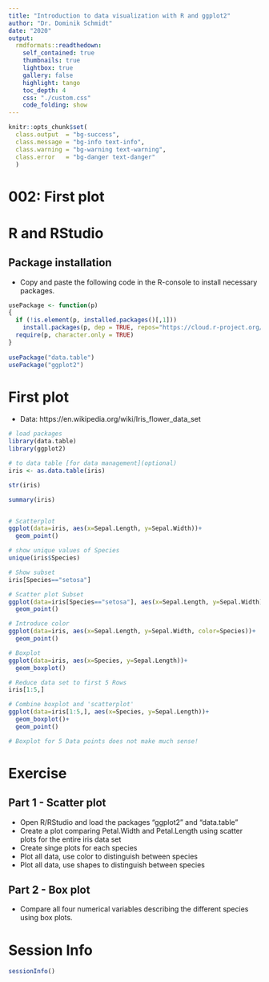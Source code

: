 ```yaml
---
title: "Introduction to data visualization with R and ggplot2"
author: "Dr. Dominik Schmidt"
date: "2020"
output:
  rmdformats::readthedown:
    self_contained: true
    thumbnails: true
    lightbox: true
    gallery: false
    highlight: tango
    toc_depth: 4    
    css: "./custom.css"     
    code_folding: show
---
```

```r

knitr::opts_chunk$set(
  class.output  = "bg-success",
  class.message = "bg-info text-info",
  class.warning = "bg-warning text-warning",
  class.error   = "bg-danger text-danger"
  )
```


# 002: First plot




# R and RStudio

## Package installation

- Copy and paste the following code in the R-console to install necessary packages.


```r

usePackage <- function(p) 	
{	
  if (!is.element(p, installed.packages()[,1]))	
    install.packages(p, dep = TRUE, repos="https://cloud.r-project.org/", lib=.libPaths()[1])	
  require(p, character.only = TRUE)	
}	
	
usePackage("data.table")
usePackage("ggplot2")


```





# First plot

- Data: https://en.wikipedia.org/wiki/Iris_flower_data_set


```r
# load packages
library(data.table)
library(ggplot2)

# to data table [for data management](optional)
iris <- as.data.table(iris)

str(iris)

summary(iris)


# Scatterplot
ggplot(data=iris, aes(x=Sepal.Length, y=Sepal.Width))+
  geom_point()

# show unique values of Species
unique(iris$Species)

# Show subset
iris[Species=="setosa"]

# Scatter plot Subset
ggplot(data=iris[Species=="setosa"], aes(x=Sepal.Length, y=Sepal.Width))+
  geom_point()

# Introduce color
ggplot(data=iris, aes(x=Sepal.Length, y=Sepal.Width, color=Species))+
  geom_point()

# Boxplot
ggplot(data=iris, aes(x=Species, y=Sepal.Length))+
  geom_boxplot()  

# Reduce data set to first 5 Rows
iris[1:5,]

# Combine boxplot and 'scatterplot'
ggplot(data=iris[1:5,], aes(x=Species, y=Sepal.Length))+
  geom_boxplot()+
  geom_point()

# Boxplot for 5 Data points does not make much sense!

```



# Exercise 

## Part 1 - Scatter plot

- Open R/RStudio and load the packages "ggplot2" and "data.table"
- Create a plot comparing Petal.Width and Petal.Length using scatter plots for the entire iris data set 
- Create singe plots for each species
- Plot all data, use color to distinguish between species 
- Plot all data, use shapes to distinguish between species

## Part 2 - Box plot

- Compare all four numerical variables describing the different species using box plots.





#  Session Info

```r

sessionInfo()

```